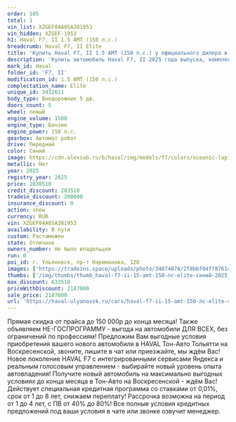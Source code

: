 ```yaml
---
order: 105
total: 1
vin_list: XZGEF04A0SA381953
vin_hidden: XZGEF-1953
h1: Haval F7, II 1.5 AMT (150 л.с.)
breadcrumb: Haval F7, II Elite
title: 'Купить Haval F7, II 1.5 AMT (150 л.с.) у официального дилера в Ульяновске'
description: 'Купить автомобиль Haval F7, II 2025 года выпуска, комплектация Elite, цвет - Синий, двигатель - 1.5 AMT (150 л.с.) у официального дилера в г. Ульяновск. Стоимость данного автомобиля Haval F7, II – 2187000'
mark_id: Haval
folder_id: 'F7, II'
modification_id: 1.5 AMT (150 л.с.)
complectation_name: Elite
unique_id: 3432611
body_type: Внедорожник 5 дв.
doors_count: 5
wheel: левый
engine_volume: 1500
engine_type: Бензин
engine_power: 150 л.с.
gearbox: Автомат робот
drive: Передний
color: Синий
image: https://cdn.alexsab.ru/b/haval/img/models/f7/colors/oceanic-lapis-lazuli.webp
metallic: Нет
year: 2025
registry_year: 2025
price: 2820510
credit_discount: 283510
tradein_discount: 200000
insurance_discount: 0
action: show
currency: RUR
vin: XZGEF04A0SA381953
availability: В пути
custom: Растаможен
state: Отличное
owners_number: Не было владельцев
run: 0
poi_id: г. Ульяновск, пр-т Нариманова, 128
images: ['https://tradeins.space/uploads/photo/34074874/2f8bbf04f7876148aae53fbdc9addda1.JPG', 'https://tradeins.space/uploads/photo/34074875/56be3c0140337e606c12373c603f8905.JPG', 'https://tradeins.space/uploads/photo/34074876/074f29d812fc3c29607c6a75a27c5504.JPG', 'https://tradeins.space/uploads/photo/34074877/04871a987021dce0e5407121285a839a.JPG', 'https://tradeins.space/uploads/photo/34074878/f0a43d5345cc5bf44dfeeaa944429ddb.JPG', 'https://tradeins.space/uploads/photo/34074879/9ffed855c001f8bceda715efac001c59.JPG', 'https://tradeins.space/uploads/photo/34074880/d186c490e3da4d171440d2d154546f20.JPG', 'https://tradeins.space/uploads/photo/34074881/4202ad7f19ee6c14f000a41b64a4fdec.JPG', 'https://tradeins.space/uploads/photo/34074882/81c698d5603878f926e341c5b162b36e.JPG']
thumbs: ['/img/thumbs/thumb_haval-f7-ii-15-amt-150-лс-elite-синий-2025_ddda1_0.webp', '/img/thumbs/thumb_haval-f7-ii-15-amt-150-лс-elite-синий-2025_f8905_1.webp', '/img/thumbs/thumb_haval-f7-ii-15-amt-150-лс-elite-синий-2025_c5504_2.webp', '/img/thumbs/thumb_haval-f7-ii-15-amt-150-лс-elite-синий-2025_a839a_3.webp', '/img/thumbs/thumb_haval-f7-ii-15-amt-150-лс-elite-синий-2025_29ddb_4.webp']
max_discount: 633510
priceWithDiscount: 2187000
sale_price: 2187000
url: 'https://haval-ulyanovsk.ru/cars/haval-f7-ii-15-amt-150-лс-elite-синий-2025/'
---
```

<p>
 Прямая скидка от прайса до 150 000р до конца месяца! Также объявляем НЕ-ГОСПРОГРАММУ - выгода на автомобили ДЛЯ ВСЕХ, без ограничений по профессиям! Предложим Вам выгодные условия приобретения вашего нового автомобиля в HAVAL Тон-Авто Тольятти на Воскресенской, звоните, пишите в чат или приезжайте, мы ждём Вас! Новое поколение HAVAL F7 с интегрированными сервисами Яндекса и реальным голосовым управлением - выбирайте новый уровень опыта автовладения! Получите новый автомобиль на максимально выгодных условиях до конца месяца в Тон-Авто на Воскресенской - ждём Вас! Действует специальная кредитная программа со ставками от 0,01%, срок от 1 до 8 лет, снижаем переплату! Рассрочка возможна на период от 1 до 4 лет, с ПВ от 40% до 80%! Все полные условия кредитных предложений под ваши условия в чате или звонке озвучит менеджер.
</p>
<p>
</p>
<p>
</p>
